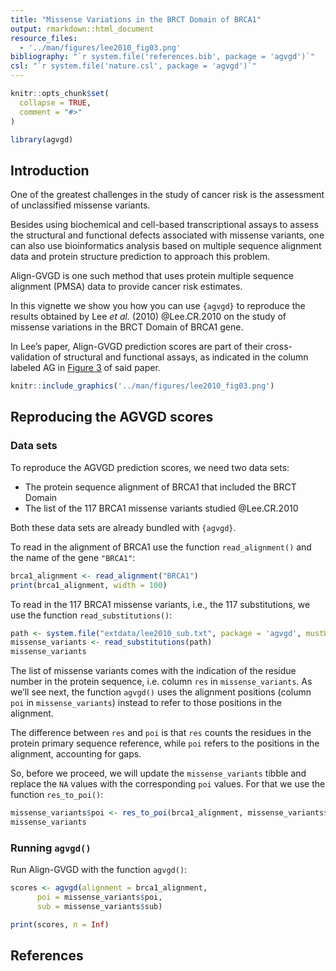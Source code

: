 ```yaml
---
title: "Missense Variations in the BRCT Domain of BRCA1"
output: rmarkdown::html_document
resource_files:
  - '../man/figures/lee2010_fig03.png'
bibliography: "`r system.file('references.bib', package = 'agvgd')`"
csl: "`r system.file('nature.csl', package = 'agvgd')`"
---
```


```r
knitr::opts_chunk$set(
  collapse = TRUE,
  comment = "#>"
)

library(agvgd)
```

## Introduction

One of the greatest challenges in the study of cancer risk is the assessment
of unclassified missense variants.

Besides using biochemical and cell-based transcriptional assays to assess the
structural and functional defects associated with missense variants, one can
also use bioinformatics analysis based on multiple sequence alignment data and
protein structure prediction to approach this problem.

Align-GVGD is one such method that uses protein multiple sequence alignment
(PMSA) data to provide cancer risk estimates.

In this vignette we show you how you can use `{agvgd}` to reproduce the results
obtained by Lee *et al.* (2010) @Lee.CR.2010 on the study of missense variations in the BRCT
Domain of BRCA1 gene.

In Lee's paper, Align-GVGD prediction scores are part of their
cross-validation of structural and functional assays, as indicated in the column
labeled AG in [Figure
3](https://www.ncbi.nlm.nih.gov/pmc/articles/PMC3040717/figure/F3/) of said
paper.

```r
knitr::include_graphics('../man/figures/lee2010_fig03.png') 
```

## Reproducing the AGVGD scores

### Data sets

To reproduce the AGVGD prediction scores, we need two data
sets:

- The protein sequence alignment of BRCA1 that included the BRCT Domain
- The list of the 117 BRCA1 missense variants studied @Lee.CR.2010

Both these data sets are already bundled with `{agvgd}`.

To read in the alignment of BRCA1 use the function `read_alignment()` and the
name of the gene `"BRCA1"`:

```r
brca1_alignment <- read_alignment("BRCA1")
print(brca1_alignment, width = 100)
```

To read in the 117 BRCA1 missense variants, i.e., the 117 substitutions, we
use the function `read_substitutions()`:

```r
path <- system.file("extdata/lee2010_sub.txt", package = 'agvgd', mustWork = TRUE)
missense_variants <- read_substitutions(path)
missense_variants
```

The list of missense variants comes with the indication of the residue number in
the protein sequence, i.e. column `res` in `missense_variants`. As we'll see
next, the function `agvgd()` uses the alignment positions (column `poi` in
`missense_variants`) instead to refer to those positions in the alignment.

The difference between `res` and `poi` is that `res` counts the residues in the
protein primary sequence reference, while `poi` refers to the positions in the
alignment, accounting for gaps.

So, before we proceed, we will update the `missense_variants` tibble and replace
the `NA` values with the corresponding `poi` values. For that we use the
function `res_to_poi()`:

```r
missense_variants$poi <- res_to_poi(brca1_alignment, missense_variants$res)
missense_variants
```

### Running `agvgd()`

Run Align-GVGD with the function `agvgd()`:

```r
scores <- agvgd(alignment = brca1_alignment,
      poi = missense_variants$poi,
      sub = missense_variants$sub)

print(scores, n = Inf)
```

## References
